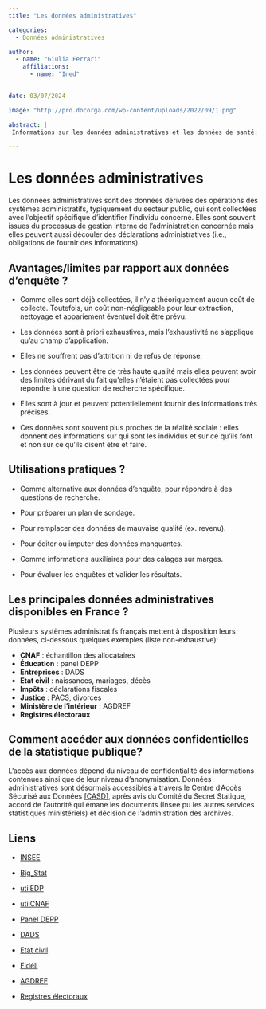 ```yaml
---
title: "Les données administratives"

categories:
  - Données administratives

author: 
  - name: "Giulia Ferrari"
    affiliations:
      - name: "Ined"
        

date: 03/07/2024

image: "http://pro.docorga.com/wp-content/uploads/2022/09/1.png"

abstract: | 
 Informations sur les données administratives et les données de santé: types, accès....

---
```


# Les données administratives

Les données administratives sont des données dérivées des opérations des systèmes administratifs, typiquement du secteur public, qui sont collectées avec l’objectif spécifique d’identifier l’individu concerné. Elles sont souvent issues du processus de gestion interne de l’administration concernée mais elles peuvent aussi découler des déclarations administratives (i.e., obligations de fournir des informations).  


## Avantages/limites par rapport aux données d’enquête ?

* Comme elles sont déjà collectées, il n’y a théoriquement aucun coût de collecte. Toutefois, un coût non-négligeable pour leur extraction, nettoyage et appariement éventuel doit être prévu.

* Les données sont à priori exhaustives, mais l’exhaustivité ne s’applique qu’au champ d’application.

* Elles ne souffrent pas d’attrition ni de refus de réponse.

* Les données peuvent être de très haute qualité mais elles peuvent avoir des limites dérivant du fait qu’elles n’étaient pas collectées pour répondre à une question de recherche spécifique.

* Elles sont à jour et peuvent potentiellement fournir des informations très précises.

* Ces données sont souvent plus proches de la réalité sociale : elles donnent des informations sur qui sont les individus et sur ce qu’ils font et non sur ce qu’ils disent être et faire.

## Utilisations pratiques ?

* Comme alternative aux données d’enquête, pour répondre à des questions de recherche.

* Pour préparer un plan de sondage.

* Pour remplacer des données de mauvaise qualité (ex. revenu).

* Pour éditer ou imputer des données manquantes.

* Comme informations auxiliaires pour des calages sur marges.

* Pour évaluer les enquêtes et valider les résultats.


## Les principales données administratives disponibles en France ?

Plusieurs systèmes administratifs français mettent à disposition leurs données, ci-dessous quelques exemples (liste non-exhaustive):

* **CNAF** : échantillon des allocataires
* **Éducation** : panel DEPP
* **Entreprises** : DADS
* **Etat civil** : naissances, mariages, décès
* **Impôts** : déclarations fiscales
* **Justice** : PACS, divorces
* **Ministère de l’intérieur** : AGDREF
* **Registres électoraux**


## Comment accéder aux données confidentielles de la statistique publique?

L’accès aux données dépend du niveau de confidentialité des informations contenues ainsi que de leur niveau d’anonymisation. Données administratives sont désormais accessibles à travers le Centre d’Accès Sécurisé aux Données [[CASD]](https://www.casd.eu/), après avis du Comité du Secret Statique, accord de l’autorité qui émane les documents (Insee pu les autres services statistiques ministériels) et décision de l’administration des archives.


## Liens


::: {.box_img}
* [INSEE](https://www.insee.fr/fr/accueil)

* [Big_Stat](https://big-stat.site.ined.fr/)

* [utilEDP](https://utiledp.site.ined.fr/fr/)

* [utilCNAF](https://utilcnaf.site.ined.fr/)

* [Panel DEPP](https://www.education.gouv.fr/cid124106/-education-formations-n-95-les-panels-d-eleves-de-la-depp-source-essentielle-pour-connaitre-et-evaluer-le-systeme-educatif.html)

* [DADS](https://www.insee.fr/fr/metadonnees/source/serie/s1163)

* [Etat civil](https://www.insee.fr/fr/information/1303477)

* [Fidéli](https://www.insee.fr/fr/metadonnees/source/serie/s1019)

* [AGDREF](https://www.cnil.fr/fr/agdref-application-de-gestion-des-dossiers-des-ressortissants-etrangers-en-france)

* [Registres électoraux](https://www.insee.fr/fr/information/3539086)

:::

